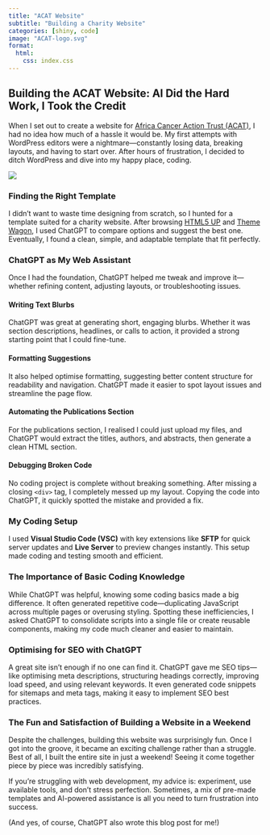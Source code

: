 ```yaml
---
title: "ACAT Website"
subtitle: "Building a Charity Website"
categories: [shiny, code]
image: "ACAT-logo.svg"
format:
  html:
    css: index.css
---
```


::: card
<h2>Building the ACAT Website: AI Did the Hard Work, I Took the Credit</h2>

When I set out to create a website for <a href="https://africacanceraction.org" target="_blank">Africa Cancer Action Trust (ACAT)</a>, I had no idea how much of a hassle it would be. My first attempts with WordPress editors were a nightmare—constantly losing data, breaking layouts, and having to start over. After hours of frustration, I decided to ditch WordPress and dive into my happy place, coding.
:::

<a href="https://africacanceraction.org" target="_blank" rel="noopener noreferrer"><img src="acat.png" class="blog-photo hyperlink"/></a>

::: card
<h3>Finding the Right Template</h3>

I didn’t want to waste time designing from scratch, so I hunted for a template suited for a charity website. After browsing [HTML5 UP](https://html5up.net) and [Theme Wagon](https://themewagon.com), I used ChatGPT to compare options and suggest the best one. Eventually, I found a clean, simple, and adaptable template that fit perfectly.
:::

::: card
<h3>ChatGPT as My Web Assistant</h3>

Once I had the foundation, ChatGPT helped me tweak and improve it—whether refining content, adjusting layouts, or troubleshooting issues.

<h4>Writing Text Blurbs</h4>

ChatGPT was great at generating short, engaging blurbs. Whether it was section descriptions, headlines, or calls to action, it provided a strong starting point that I could fine-tune.

<h4>Formatting Suggestions</h4>

It also helped optimise formatting, suggesting better content structure for readability and navigation. ChatGPT made it easier to spot layout issues and streamline the page flow.

<h4>Automating the Publications Section</h4>

For the publications section, I realised I could just upload my files, and ChatGPT would extract the titles, authors, and abstracts, then generate a clean HTML section.

<h4>Debugging Broken Code</h4>

No coding project is complete without breaking something. After missing a closing `<div>` tag, I completely messed up my layout. Copying the code into ChatGPT, it quickly spotted the mistake and provided a fix.
:::

::: card
<h3>My Coding Setup</h3>

I used **Visual Studio Code (VSC)** with key extensions like **SFTP** for quick server updates and **Live Server** to preview changes instantly. This setup made coding and testing smooth and efficient.

<h3>The Importance of Basic Coding Knowledge</h3>

While ChatGPT was helpful, knowing some coding basics made a big difference. It often generated repetitive code—duplicating JavaScript across multiple pages or overusing styling. Spotting these inefficiencies, I asked ChatGPT to consolidate scripts into a single file or create reusable components, making my code much cleaner and easier to maintain.
::: 

::: card
<h3>Optimising for SEO with ChatGPT</h3>

A great site isn’t enough if no one can find it. ChatGPT gave me SEO tips—like optimising meta descriptions, structuring headings correctly, improving load speed, and using relevant keywords. It even generated code snippets for sitemaps and meta tags, making it easy to implement SEO best practices.
::: 

::: card
<h3>The Fun and Satisfaction of Building a Website in a Weekend</h3>

Despite the challenges, building this website was surprisingly fun. Once I got into the groove, it became an exciting challenge rather than a struggle. Best of all, I built the entire site in just a weekend! Seeing it come together piece by piece was incredibly satisfying.


If you're struggling with web development, my advice is: experiment, use available tools, and don't stress perfection. Sometimes, a mix of pre-made templates and AI-powered assistance is all you need to turn frustration into success.

(And yes, of course, ChatGPT also wrote this blog post for me!)
:::

